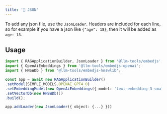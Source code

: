 ```yaml
---
title: '📃 JSON'
---
```


To add any json file, use the `JsonLoader`.
Headers are included for each line, so for example if you have a json like `{"age": 18}`, then it will be added as `age: 18`.

## Usage

<CodeGroup>

```ts Example
import { RAGApplicationBuilder, JsonLoader } from '@llm-tools/embedjs';
import { OpenAiEmbeddings } from '@llm-tools/embedjs-openai';
import { HNSWDb } from '@llm-tools/embedjs-hnswlib';

const app = await new RAGApplicationBuilder()
.setModel(SIMPLE_MODELS.OPENAI_GPT4_O)
.setEmbeddingModel(new OpenAiEmbeddings({ model: 'text-embedding-3-small' }))
.setVectorDb(new HNSWDb())
.build();

app.addLoader(new JsonLoader({ object: {...} }))
```
</CodeGroup>


